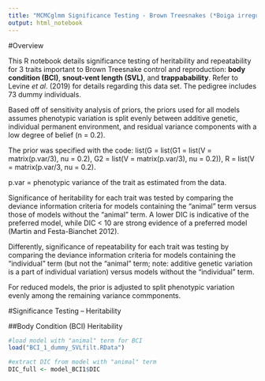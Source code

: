 ```yaml
---
title: "MCMCglmm Significance Testing - Brown Treesnakes (*Boiga irregularis*)"
output: html_notebook
---
```


#Overview

This R notebook details significance testing of heritability and repeatability for 3 traits important to Brown Treesnake control and reproduction: **body condition (BCI)**, **snout-vent length (SVL)**, and **trappabability**. Refer to Levine *et al*. (2019) for details regarding this data set. The pedigree includes 73 dummy individuals.

Based off of sensitivity analysis of priors, the priors used for all models assumes phenotypic variation is split evenly between additive genetic, individual permanent environment, and residual variance components with a low degree of belief (n = 0.2).

The prior was specified with the code: list(G = list(G1 = list(V =           matrix(p.var/3), nu = 0.2), G2 = list(V = matrix(p.var/3), nu = 0.2)), R = list(V = matrix(p.var/3, nu = 0.2).

p.var = phenotypic variance of the trait as estimated from the data.

Significance of heritability for each trait was tested by comparing the deviance information criteria for models containing the "animal" term versus those of models without the "animal" term. A lower DIC is indicative of the preferred model, while DIC < 10 are strong evidence of a preferred model (Martin and Festa-Bianchet 2012).

Differently, significance of repeatability for each trait was testing by comparing the deviance information criteria for models containing the "individual" term (but not the "animal" term; note: additive genetic variation is a part of individual variation) versus models without the "individual" term.

For reduced models, the prior is adjusted to split phenotypic variation evenly among the remaining variance commponents.

#Significance Testing -- Heritability

##Body Condition (BCI) Heritability
```r
#load model with "animal" term for BCI
load("BCI_1_dummy_SVLfilt.RData")

#extract DIC from model with "animal" term
DIC_full <- model_BCI1$DIC


```

